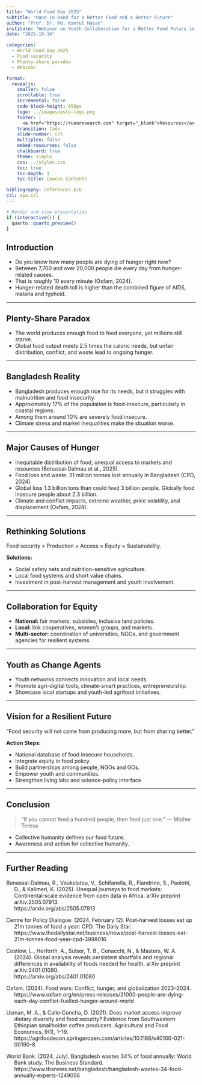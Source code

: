 ```yaml
---
title: "World Food Day 2025"
subtitle: "Hand in Hand for a Better Food and a Better Future"
author: "Prof. Dr. Md. Kamrul Hasan"
institute: "Webinar on Youth Collaboration for a Better Food Future in Bangladesh organizede by World Food Forum (WFF) Bangladesh Chapter Team"
date: "2025-10-16"

categories:
  - World Food Day 2025
  - Food security
  - Plenty-share paradox
  - Webinar

format: 
  revealjs:
    smaller: false
    scrollable: true
    incremental: false
    code-block-height: 650px
    logo: ../images/pstu-logo.png
    footer: |
      <a href="https://ruenresearch.com" target="_blank">Resources</a>
    transition: fade
    slide-number: c/t
    multiplex: false
    embed-resources: false
    chalkboard: true
    theme: simple
    css: ../styles.css
    toc: true
    toc-depth: 1
    toc-title: Course Contents

bibliography: references.bib
csl: apa.csl
---
```


```r
# Render and view presentation
if (interactive()) {
  quarto::quarto_preview()
}
```

## Introduction

- Do you know how many people are dying of hunger right now?
- Between 7,700 and over 20,000 people die every day from hunger-related causes.
- That is roughly 10 every minute (Oxfam, 2024).
- Hunger-related death toll is higher than the combined figure of AIDS, malaria and typhoid.

---

## Plenty-Share Paradox

- The world produces enough food to feed everyone, yet millions still starve.
- Global food output meets 2.5 times the caloric needs, but unfair distribution, conflict, and waste lead to ongoing hunger.

---

## Bangladesh Reality

- Bangladesh produces enough rice for its needs, but it struggles with malnutrition and food insecurity.
- Approximately 17% of the population is food-insecure, particularly in coastal regions.
- Among them around 10% are severely food insecure.
- Climate stress and market inequalities make the situation worse.

---

## Major Causes of Hunger

- Inequitable distribution of food, unequal access to markets and resources (Benassai‑Dalmau et al., 2025).
- Food loss and waste: 21 million tonnes lost annually in Bangladesh (CPD, 2024).
- Global loss 1.3 billion tons than could feed 3 billion people. Globally food insecure people about 2.3 billion.
- Climate and conflict impacts, extreme weather, price volatility, and displacement (Oxfam, 2024).

---

## Rethinking Solutions

Food security = Production × Access × Equity × Sustainability.

**Solutions:**

- Social safety nets and nutrition-sensitive agriculture.
- Local food systems and short value chains.
- Investment in post-harvest management and youth involvement.

---

## Collaboration for Equity

- **National:** fair markets, subsidies, inclusive land policies.
- **Local:** link cooperatives, women’s groups, and markets.
- **Multi-sector:** coordination of universities, NGOs, and government agencies for resilient systems.

---

## Youth as Change Agents

- Youth networks connects innovation and local needs.
- Promote agri-digital tools, climate-smart practices, entrepreneurship.
- Showcase local startups and youth-led agrifood initiatives.

---

## Vision for a Resilient Future

“Food security will not come from producing more, but from sharing better.”

**Action Steps:**

- National database of food insecure households.
- Integrate equity in food policy.
- Build partnerships among people, NGOs and GOs.
- Empower youth and communities.
- Strengthen living labs and science-policy interface 

---

## Conclusion

> “If you cannot feed a hundred people, then feed just one.” — Mother Teresa

- Collective humanity defines our food future.
- Awareness and action for collective humanity.

---

## Further Reading {.smaller6}

::: hanging-indent

Benassai‑Dalmau, R., Voukelatou, V., Schifanella, R., Fiandrino, S., Paolotti, D., & Kalimeri, K. (2025). Unequal journeys to food markets: Continental‑scale evidence from open data in Africa. arXiv preprint arXiv:2505.07913.  
https://arxiv.org/abs/2505.07913

Centre for Policy Dialogue. (2024, February 12). Post-harvest losses eat up 21m tonnes of food a year: CPD. The Daily Star.  
https://www.thedailystar.net/business/news/post-harvest-losses-eat-21m-tonnes-food-year-cpd-3998016

Costlow, L., Herforth, A., Sulser, T. B., Cenacchi, N., & Masters, W. A. (2024). Global analysis reveals persistent shortfalls and regional differences in availability of foods needed for health. arXiv preprint arXiv:2401.01080.  
https://arxiv.org/abs/2401.01080

Oxfam. (2024). Food wars: Conflict, hunger, and globalization 2023–2024.  
https://www.oxfam.org/en/press-releases/21000-people-are-dying-each-day-conflict-fuelled-hunger-around-world

Usman, M. A., & Callo‑Concha, D. (2021). Does market access improve dietary diversity and food security? Evidence from Southwestern Ethiopian smallholder coffee producers. Agricultural and Food Economics, 9(1), 1–19.  
https://agrifoodecon.springeropen.com/articles/10.1186/s40100-021-00190-8

World Bank. (2024, July). Bangladesh wastes 34% of food annually: World Bank study. The Business Standard.  
https://www.tbsnews.net/bangladesh/bangladesh-wastes-34-food-annually-experts-1249056

:::